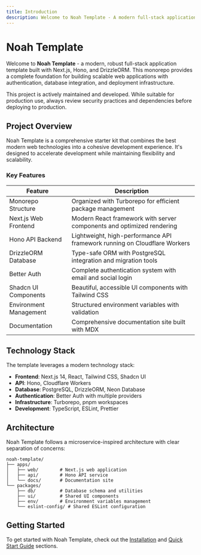 ```yaml
---
title: Introduction
description: Welcome to Noah Template - A modern full-stack application template
---
```


# Noah Template

Welcome to **Noah Template** - a modern, robust full-stack application template built with Next.js, Hono, and DrizzleORM. This monorepo provides a complete foundation for building scalable web applications with authentication, database integration, and deployment infrastructure.

<Note title="Project Status">
  This project is actively maintained and developed. While suitable for production use,
  always review security practices and dependencies before deploying to production.
</Note>

## Project Overview

Noah Template is a comprehensive starter kit that combines the best modern web technologies into a cohesive development experience. It's designed to accelerate development while maintaining flexibility and scalability.

### Key Features

| **Feature**               | **Description**                                                           |
| ------------------------- | ------------------------------------------------------------------------- |
| Monorepo Structure        | Organized with Turborepo for efficient package management                 |
| Next.js Web Frontend      | Modern React framework with server components and optimized rendering      |
| Hono API Backend          | Lightweight, high-performance API framework running on Cloudflare Workers |
| DrizzleORM Database       | Type-safe ORM with PostgreSQL integration and migration tools             |
| Better Auth               | Complete authentication system with email and social login                 |
| Shadcn UI Components      | Beautiful, accessible UI components with Tailwind CSS                      |
| Environment Management    | Structured environment variables with validation                           |
| Documentation             | Comprehensive documentation site built with MDX                            |

## Technology Stack

The template leverages a modern technology stack:

- **Frontend**: Next.js 14, React, Tailwind CSS, Shadcn UI
- **API**: Hono, Cloudflare Workers
- **Database**: PostgreSQL, DrizzleORM, Neon Database
- **Authentication**: Better Auth with multiple providers
- **Infrastructure**: Turborepo, pnpm workspaces
- **Development**: TypeScript, ESLint, Prettier

## Architecture

Noah Template follows a microservice-inspired architecture with clear separation of concerns:

```
noah-template/
├── apps/
│   ├── web/        # Next.js web application
│   ├── api/        # Hono API service
│   └── docs/       # Documentation site
└── packages/
    ├── db/         # Database schema and utilities
    ├── ui/         # Shared UI components
    ├── env/        # Environment variables management
    └── eslint-config/ # Shared ESLint configuration
```

## Getting Started

To get started with Noah Template, check out the [Installation](/docs/getting-started/installation) and [Quick Start Guide](/docs/getting-started/quick-start-guide) sections.